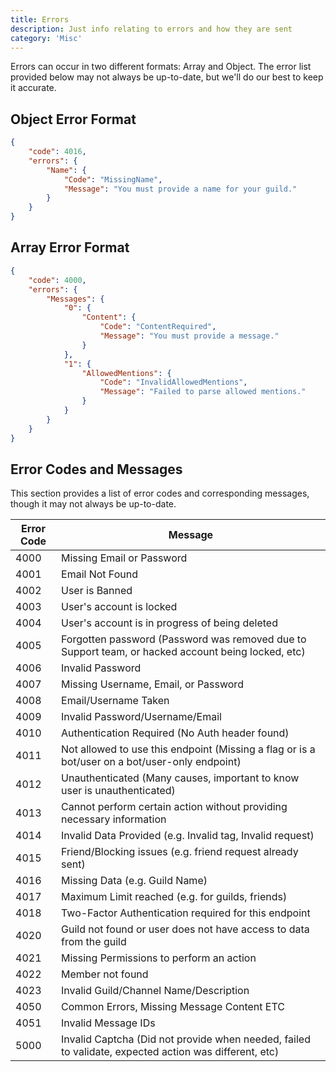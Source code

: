 ```yaml
---
title: Errors
description: Just info relating to errors and how they are sent
category: 'Misc'
---
```


Errors can occur in two different formats: Array and Object. The error list provided below may not always be up-to-date, but we'll do our best to keep it accurate.

## Object Error Format

```json
{
    "code": 4016,
    "errors": {
        "Name": {
            "Code": "MissingName",
            "Message": "You must provide a name for your guild."
        }
    }
}
```

## Array Error Format

```json
{
    "code": 4000,
    "errors": {
        "Messages": {
            "0": {
                "Content": {
                    "Code": "ContentRequired",
                    "Message": "You must provide a message."
                }
            },
            "1": {
                "AllowedMentions": {
                    "Code": "InvalidAllowedMentions",
                    "Message": "Failed to parse allowed mentions."
                }
            }
        }
    }
}
```


## Error Codes and Messages

This section provides a list of error codes and corresponding messages, though it may not always be up-to-date.


| Error Code | Message                                                                                               |
| ---------- | ----------------------------------------------------------------------------------------------------- |
| 4000       | Missing Email or Password                                                                             |
| 4001       | Email Not Found                                                                                       |
| 4002       | User is Banned                                                                                        |
| 4003       | User's account is locked                                                                              |
| 4004       | User's account is in progress of being deleted                                                        |
| 4005       | Forgotten password (Password was removed due to Support team, or hacked account being locked, etc)    |
| 4006       | Invalid Password                                                                                      |
| 4007       | Missing Username, Email, or Password                                                                  |
| 4008       | Email/Username Taken                                                                                  |
| 4009       | Invalid Password/Username/Email                                                                       |
| 4010       | Authentication Required (No Auth header found)                                                        |
| 4011       | Not allowed to use this endpoint (Missing a flag or is a bot/user on a bot/user-only endpoint)        |
| 4012       | Unauthenticated (Many causes, important to know user is unauthenticated)                              |
| 4013       | Cannot perform certain action without providing necessary information                                 |
| 4014       | Invalid Data Provided (e.g. Invalid tag, Invalid request)                                             |
| 4015       | Friend/Blocking issues (e.g. friend request already sent)                                             |
| 4016       | Missing Data (e.g. Guild Name)                                                                        |
| 4017       | Maximum Limit reached (e.g. for guilds, friends)                                                      |
| 4018       | Two-Factor Authentication required for this endpoint                                                  |
| 4020       | Guild not found or user does not have access to data from the guild                                   |
| 4021       | Missing Permissions to perform an action                                                              |
| 4022       | Member not found                                                                                      |
| 4023       | Invalid Guild/Channel Name/Description                                                                |
| 4050       | Common Errors, Missing Message Content ETC                                                            |
| 4051       | Invalid Message IDs                                                                                   |
| 5000       | Invalid Captcha (Did not provide when needed, failed to validate, expected action was different, etc) |